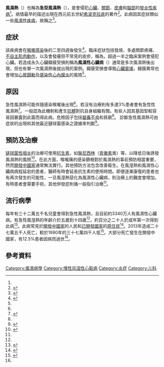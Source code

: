 {{medical}}
{{Infobox disease
| Name           = 風溼熱
| Image          = Streptococcus_pyogenes_01.jpg
| Caption        = 會造成風溼熱的{{le|化膿性鏈球菌|Streptococcus pyogenes}}
| DiseasesDB     = 11487
| ICD10          = {{ICD10|I|00||i|00}}-{{ICD10|I|02||i|00}}
| ICD9           = {{ICD9|390}}–{{ICD9|392}}
| ICDO           =
| OMIM           =
| MedlinePlus    = 003940
| eMedicineSubj  = med
| eMedicineTopic = 3435
| eMedicine_mult = {{eMedicine2|med|2922}} {{eMedicine2|emerg|509}} {{eMedicine2|ped|2006}}
| MeshID         = D012213}}
'''風濕熱'''（{{lang-en|Rheumatic fever}}）也稱為'''急型風濕熱'''（{{lang-en|acute rheumatic fever, ARF}}），是會侵犯[[心臟|心臟]]、[[關節|關節]]、[[皮膚|皮膚]]和[[腦部|腦部]]的[[發炎性疾病|發炎性疾病]]<ref name=Lancet2012/>。病情最早的描述出現在西元前五世紀[[希波克拉底|希波克拉底]]的著作<ref>{{cite journal|last1=Quinn|first1=RW|title=Did scarlet fever and rheumatic fever exist in Hippocrates' time?|journal=Reviews of infectious diseases|date=1991|volume=13|issue=6|pages=1243-4|pmid=1775859}}</ref>。此病因其症狀類似一些[[風濕|風濕性疾病]]，故稱之<ref>{{DorlandsDict |nine/000956569|rheumatic fever}}</ref>。

==症狀==
該疾病會在[[链球菌性咽炎|喉嚨感染]]後的二至四週後發生<ref name=Lee2012>{{cite journal|last1=Lee|first1=KY|last2=Rhim|first2=JW|last3=Kang|first3=JH|title=Kawasaki disease: laboratory findings and an immunopathogenesis on the premise of a "protein homeostasis system".|journal=Yonsei medical journal|date=March 2012|volume=53|issue=2|pages=262-75|pmid=22318812}}</ref>。臨床症狀包括發燒、多處關節疼痛、[[舞蹈症|不自主肌肉動作]]，以及會發癢但不常見的皮疹，稱為{{le|風濕性邊緣性皮疹|erythema marginatum}}，超過一半之臨床案例會侵犯心臟。若造成永久心臟瓣膜受損則稱為'''風濕性心臟病'''（{{lang-en|rheumatic heart disease, RHD}}）通常是多次風濕熱後出現，但也有單一次風濕熱後就出現的案例。瓣膜受損會導致[[心臟衰竭|心臟衰竭]]，瓣膜異常也會增加[[心房顫動|心房顫動]]及[[感染性心內膜炎|感染性心內膜炎]]的風險<ref name=Lancet2012/>。

==原因==
急性風濕熱可能伴隨{{le|化膿性鏈球菌|Streptococcus pyogenes}}感染喉嚨後出現<ref name=Lancet2012/>。若沒有治療則有多達3%患者會有急性性風濕熱<ref>{{cite book|last1=Ashby|first1=Carol Turkington, Bonnie Lee|title=The encyclopedia of infectious diseases|date=2007|publisher=Facts On File|location=New York|isbn=9780816075072|page=292|edition=3rd ed.|url=https://books.google.ca/books?id=4Xlyaipv3dIC&pg=PA292|access-date=2015-11-21|archive-date=2020-01-24|archive-url=https://web.archive.org/web/20200124184939/https://books.google.ca/books?id=4Xlyaipv3dIC&pg=PA292|dead-url=no}}</ref>。一般認為此機制和產生[[抗體|抗體]]對抗自身組織有關。有些人因其基因型較容易因暴露到此菌而得此病。危險因子包括[[營養不良|營養不良]]和貧窮<ref name=Lancet2012/>。 診斷急性風濕熱可由症狀的出現和其他最近鏈球菌感染之證據來判斷<ref>{{cite web|title=Rheumatic Fever 1997 Case Definition|url=http://wwwn.cdc.gov/NNDSS/script/casedef.aspx?CondYrID=823&DatePub=1/1/1997%2012:00:00%20AM|website=cdc.gov|accessdate=19 February 2015|date=3 February 2015|archive-date=2015-02-19|archive-url=https://web.archive.org/web/20150219112235/http://wwwn.cdc.gov/nndss/script/casedef.aspx?CondYrID=823&DatePub=1%2F1%2F1997%2012%3A00%3A00%20AM|dead-url=no}}</ref>。

==預防及治療==
[[链球菌性咽炎|链球菌性咽炎]]的治療可使用[[抗生素|抗生素]]，如[[盤尼西林|盤尼西林]]（[[青黴素|青黴素]]类）等，以降低日後誘發風濕熱的風險<ref>{{cite journal|last1=Spinks|first1=A|last2=Glasziou|first2=PP|last3=Del Mar|first3=CB|title=Antibiotics for sore throat.|journal=The Cochrane database of systematic reviews|date=5 November 2013|volume=11|pages=CD000023|pmid=24190439|doi=10.1002/14651858.CD000023.pub4}}</ref>。在此方面，喉嚨痛的感染篩檢對於風濕熱的事前預防相當重要，然而[[開發中國家|開發中國家]]通常無法實行。其他預防方法包含改善衛生。在風溼熱和風濕性心臟病病程延宕的患者，醫師有時會延長抗生素的使用時間。即便逐漸康復的患者也有再次發生的可能性，一旦風溼熱惡化為風濕性心臟病，則治療上的難度會增加。有時患者會需要{{le|瓣膜移植|Valve replacement}}手術，其他併發症則循一般指引治療<ref name=Lancet2012/>。

==流行病學==
每年有三十二萬五千名兒童會得到急性風濕熱，且目前約3340万人有風濕性心臟病。有急性風溼熱的年齡介於五歲到十四歲<ref name=Lancet2012/>，約百分之二十人於成年第一次得到此病<ref name=Robbins>{{Cite book | last1 = Kumar | first1 = Vinay | last2 = Abbas | first2 = Abul K | last3 = Fausto | first3 = Nelson | last4 = Mitchell | first4 = Richard N | year = 2007 | title = Robbins Basic Pathology | edition = 8th | publisher = Saunders Elsevier | pages = 403–6 | isbn = 978-1-4160-2973-1}}</ref>。此病常見於[[開發中國家|開發中國家]]的人民和[[已開發國家|已開發國家]]的[[原住民|原住民]]<ref name=Lancet2012>{{cite journal|last1=Marijon|first1=E|last2=Mirabel|first2=M|last3=Celermajer|first3=DS|last4=Jouven|first4=X|title=Rheumatic heart disease.|journal=Lancet|date=10 March 2012|volume=379|issue=9819|pages=953–64|pmid=22405798|doi=10.1016/S0140-6736(11)61171-9}}</ref>。2013年造成二十七萬五千人死亡，較於1990年的三十七萬四千人低<ref name=GDB2013>{{cite journal|last1=GBD 2013 Mortality and Causes of Death|first1=Collaborators|title=Global, regional, and national age-sex specific all-cause and cause-specific mortality for 240 causes of death, 1990-2013: a systematic analysis for the Global Burden of Disease Study 2013.|journal=Lancet|date=17 December 2014|pmid=25530442|doi=10.1016/S0140-6736(14)61682-2|volume=385|issue=9963|pages=117–171}}</ref>。大部分死亡發生在開發中國家，有12.5%患者因病而過世<ref name=Lancet2012/>。

==參考資料==
{{reflist|2}}

{{Gram-positive_firmicutes_diseases}}
{{过敏及自體免疫疾病}}
{{Eponymous medical signs for cardiovascular system|state=autocollapse}}

[[Category:風濕病學|Category:風濕病學]]
[[Category:慢性风湿性心脏病|Category:慢性风湿性心脏病]]
[[Category:炎症|Category:炎症]]
[[Category:儿科|Category:儿科]]
